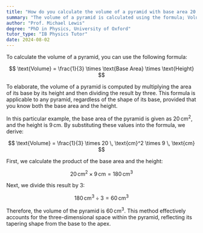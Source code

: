 ```yaml
---
title: "How do you calculate the volume of a pyramid with base area 20 cm² and height 9 cm?"
summary: "The volume of a pyramid is calculated using the formula; Volume = (1/3) × Base Area × Height."
author: "Prof. Michael Lewis"
degree: "PhD in Physics, University of Oxford"
tutor_type: "IB Physics Tutor"
date: 2024-08-02
---
```


To calculate the volume of a pyramid, you can use the following formula:

$$
\text{Volume} = \frac{1}{3} \times \text{Base Area} \times \text{Height}
$$

To elaborate, the volume of a pyramid is computed by multiplying the area of its base by its height and then dividing the result by three. This formula is applicable to any pyramid, regardless of the shape of its base, provided that you know both the base area and the height.

In this particular example, the base area of the pyramid is given as $20 \, \text{cm}^2$, and the height is $9 \, \text{cm}$. By substituting these values into the formula, we derive:

$$
\text{Volume} = \frac{1}{3} \times 20 \, \text{cm}^2 \times 9 \, \text{cm}
$$

First, we calculate the product of the base area and the height:

$$
20 \, \text{cm}^2 \times 9 \, \text{cm} = 180 \, \text{cm}^3
$$

Next, we divide this result by 3:

$$
180 \, \text{cm}^3 \div 3 = 60 \, \text{cm}^3
$$

Therefore, the volume of the pyramid is $60 \, \text{cm}^3$. This method effectively accounts for the three-dimensional space within the pyramid, reflecting its tapering shape from the base to the apex.
    